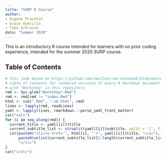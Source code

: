 ```yaml
---
title: "SURP R Course"
author:
- Eugene Plavskin
- Grace Avecilla
- Tobi Schraink
date: "Summer 2020"
---
```


This is an introductory R course intended for learners with no prior coding experience, intended for the summer 2020 SURP course.

## Table of Contents

```r
# this code based on https://github.com/lmullen/rmd-notebook/blob/master/index.Rmd
# table of contents for rendered versions of every R Markdown document starting
# with "Workshop" in this repository
rmd <- Sys.glob("Workshop*.Rmd")
rmd <- rmd[rmd != "index.Rmd"]
html <- sub(".Rmd", ".nb.html", rmd)
lines <- lapply(rmd, readLines)
yaml <- lapply(lines, rmarkdown:::parse_yaml_front_matter)
cat("<ol>")
for (i in seq_along(rmd)) {
  current_title <- yaml[[i]]$title
  current_subtitle_list <- strsplit(yaml[[i]]$subtitle, split = '|', fixed = T)
  cat(paste0("<li><a href='", html[i], "'>", yaml[[i]]$title, "</a>"),
      paste0(unlist(current_subtitle_list[2:length(current_subtitle_list)]),'<br/>'),
      "</li>")
}
cat("</ol>")
```